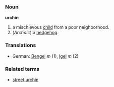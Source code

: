 ===Noun===
'''urchin'''

# a mischievous [[child]] from a poor neighborhood.
# (''Archaic'') a [[hedgehog]].

===Translations===
*German: [[Bengel]] ''m'' (1), [[Igel]] ''m'' (2)

===Related terms===
*[[street urchin]]